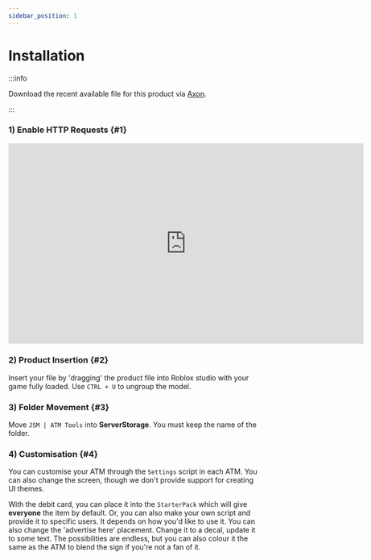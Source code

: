 ```yaml
---
sidebar_position: 1
---
```



# Installation

:::info

Download the recent available file for this product via [Axon](https://axon.whitehill.club).

:::

### 1) Enable HTTP Requests {#1}
<iframe width="705.61" height="397.5" src="https://www.youtube.com/embed/qtKN_3Moi7M" title="Enabling HTTP Requests" frameborder="0" allow="accelerometer; autoplay; clipboard-write; encrypted-media; gyroscope; picture-in-picture; web-share; fullscreen"></iframe>

### 2) Product Insertion {#2}
Insert your file by 'dragging' the product file into Roblox studio with your game fully loaded. Use `CTRL + U` to ungroup the model.

### 3) Folder Movement {#3}
Move `JSM | ATM Tools` into **ServerStorage**. You must keep the name of the folder.

### 4) Customisation {#4}
You can customise your ATM through the `Settings` script in each ATM. You can also change the screen, though we don't provide support for creating UI themes.

With the debit card, you can place it into the `StarterPack` which will give **everyone** the item by default. Or, you can also make your own script and provide it to specific users. It depends on how you'd like to use it. You can also change the 'advertise here' placement. Change it to a decal, update it to some text. The possibilities are endless, but you can also colour it the same as the ATM to blend the sign if you're not a fan of it.
